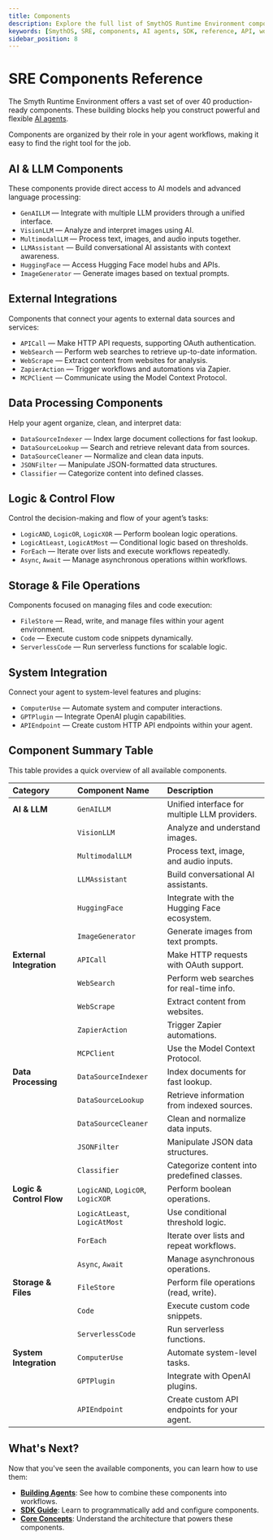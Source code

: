 ```yaml
---
title: Components
description: Explore the full list of SmythOS Runtime Environment components available for building AI agents, organized by category.
keywords: [SmythOS, SRE, components, AI agents, SDK, reference, API, workflow]
sidebar_position: 8
---
```


# SRE Components Reference

The Smyth Runtime Environment offers a vast set of over 40 production-ready components. These building blocks help you construct powerful and flexible [AI agents](/docs/agent-runtime/building-agents).

<InfoCallout title="At a glance">
Components are organized by their role in your agent workflows, making it easy to find the right tool for the job.
</InfoCallout>

<Divider />

## AI & LLM Components

These components provide direct access to AI models and advanced language processing:

- `GenAILLM` — Integrate with multiple LLM providers through a unified interface.
- `VisionLLM` — Analyze and interpret images using AI.
- `MultimodalLLM` — Process text, images, and audio inputs together.
- `LLMAssistant` — Build conversational AI assistants with context awareness.
- `HuggingFace` — Access Hugging Face model hubs and APIs.
- `ImageGenerator` — Generate images based on textual prompts.

## External Integrations

Components that connect your agents to external data sources and services:

- `APICall` — Make HTTP API requests, supporting OAuth authentication.
- `WebSearch` — Perform web searches to retrieve up-to-date information.
- `WebScrape` — Extract content from websites for analysis.
- `ZapierAction` — Trigger workflows and automations via Zapier.
- `MCPClient` — Communicate using the Model Context Protocol.

## Data Processing Components

Help your agent organize, clean, and interpret data:

- `DataSourceIndexer` — Index large document collections for fast lookup.
- `DataSourceLookup` — Search and retrieve relevant data from sources.
- `DataSourceCleaner` — Normalize and clean data inputs.
- `JSONFilter` — Manipulate JSON-formatted data structures.
- `Classifier` — Categorize content into defined classes.

## Logic & Control Flow

Control the decision-making and flow of your agent’s tasks:

- `LogicAND`, `LogicOR`, `LogicXOR` — Perform boolean logic operations.
- `LogicAtLeast`, `LogicAtMost` — Conditional logic based on thresholds.
- `ForEach` — Iterate over lists and execute workflows repeatedly.
- `Async`, `Await` — Manage asynchronous operations within workflows.

## Storage & File Operations

Components focused on managing files and code execution:

- `FileStore` — Read, write, and manage files within your agent environment.
- `Code` — Execute custom code snippets dynamically.
- `ServerlessCode` — Run serverless functions for scalable logic.

## System Integration

Connect your agent to system-level features and plugins:

- `ComputerUse` — Automate system and computer interactions.
- `GPTPlugin` — Integrate OpenAI plugin capabilities.
- `APIEndpoint` — Create custom HTTP API endpoints within your agent.

<Divider />

## Component Summary Table

This table provides a quick overview of all available components.

| Category | Component Name | Description |
| :--- | :--- | :--- |
| **AI & LLM** | `GenAILLM` | Unified interface for multiple LLM providers. |
| | `VisionLLM` | Analyze and understand images. |
| | `MultimodalLLM` | Process text, image, and audio inputs. |
| | `LLMAssistant` | Build conversational AI assistants. |
| | `HuggingFace` | Integrate with the Hugging Face ecosystem. |
| | `ImageGenerator` | Generate images from text prompts. |
| **External Integration** | `APICall` | Make HTTP requests with OAuth support. |
| | `WebSearch` | Perform web searches for real-time info. |
| | `WebScrape` | Extract content from websites. |
| | `ZapierAction` | Trigger Zapier automations. |
| | `MCPClient` | Use the Model Context Protocol. |
| **Data Processing** | `DataSourceIndexer` | Index documents for fast lookup. |
| | `DataSourceLookup` | Retrieve information from indexed sources. |
| | `DataSourceCleaner` | Clean and normalize data inputs. |
| | `JSONFilter` | Manipulate JSON data structures. |
| | `Classifier` | Categorize content into predefined classes. |
| **Logic & Control Flow** | `LogicAND`, `LogicOR`, `LogicXOR` | Perform boolean operations. |
| | `LogicAtLeast`, `LogicAtMost` | Use conditional threshold logic. |
| | `ForEach` | Iterate over lists and repeat workflows. |
| | `Async`, `Await` | Manage asynchronous operations. |
| **Storage & Files** | `FileStore` | Perform file operations (read, write). |
| | `Code` | Execute custom code snippets. |
| | `ServerlessCode` | Run serverless functions. |
| **System Integration** | `ComputerUse` | Automate system-level tasks. |
| | `GPTPlugin` | Integrate with OpenAI plugins. |
| | `APIEndpoint` | Create custom API endpoints for your agent. |

<Divider />

## What's Next?

Now that you've seen the available components, you can learn how to use them:

- **[Building Agents](/docs/agent-runtime/building-agents)**: See how to combine these components into workflows.
- **[SDK Guide](/docs/agent-runtime/sdk-guide)**: Learn to programmatically add and configure components.
- **[Core Concepts](/docs/agent-runtime/core-concepts)**: Understand the architecture that powers these components.